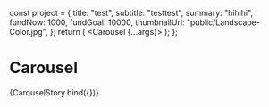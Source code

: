 
<Meta title="Components/Carousel" component={Carousel} />

  const project = {
    title: "test",
    subtitle: "testtest",
    summary: "hihihi",
    fundNow: 1000,
    fundGoal: 10000,
    thumbnailUrl: "public/Landscape-Color.jpg",
  };
  return (
    <Carousel {...args}>
      <FundCard project={project} width={270} />
      <FundCard project={project} width={270} />
      <FundCard project={project} width={270} />
      <FundCard project={project} width={270} />
      <FundCard project={project} width={270} />
      <FundCard project={project} width={270} />
      <FundCard project={project} width={270} />
      <FundCard project={project} width={270} />
      <FundCard project={project} width={270} />
    </Carousel>
  );
};

# Carousel

<Canvas>
  <Story
    name="default"
    args={{
      gap: 40,
      count: 9,
      division: 7,
      width: 1200,
      itemWidth: 270,
    }}
  >
    {CarouselStory.bind({})}
  </Story>
</Canvas>
